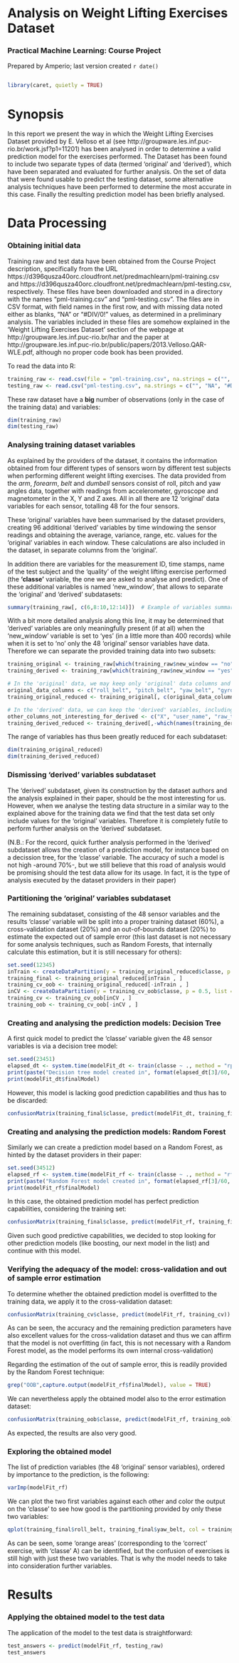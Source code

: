 Analysis on Weight Lifting Exercises Dataset
============================================

### Practical Machine Learning: Course Project
Prepared by Amperio; last version created `r date()`

```r
```
```r
library(caret, quietly = TRUE)
```

# Synopsis

In this report we present the way in which the Weight Lifting Exercises Dataset provided by E. Velloso et al (see http://groupware.les.inf.puc-rio.br/work.jsf?p1=11201) has been analysed in order to determine a valid prediction model for the exercises performed. The Dataset has been found to include two separate types of data (termed 'original' and 'derived'), which have been separated and evaluated for further analysis. On the set of data that were found usable to predict the testing dataset, some alternative analysis techniques have been performed to determine the most accurate in this case. Finally the resulting prediction model has been briefly analysed.

# Data Processing

### Obtaining initial data

Training raw and test data have been obtained from the Course Project description, specifically from the URL https://d396qusza40orc.cloudfront.net/predmachlearn/pml-training.csv and https://d396qusza40orc.cloudfront.net/predmachlearn/pml-testing.csv, respectively. These files have been downloaded and stored in a directory with the names "pml-training.csv" and "pml-testing.csv". The files are in CSV format, with field names in the first row, and with missing data noted either as blanks, "NA" or "#DIV/0!" values, as determined in a preliminary analysis. The variables included in these files are somehow explained in the 'Weight Lifting Exercises Dataset' section of the webpage at http://groupware.les.inf.puc-rio.br/har and the paper at http://groupware.les.inf.puc-rio.br/public/papers/2013.Velloso.QAR-WLE.pdf, although no proper code book has been provided.

To read the data into R:

```r
training_raw <- read.csv(file = "pml-training.csv", na.strings = c("", "NA", "#DIV/0!"))
testing_raw <- read.csv("pml-testing.csv", na.strings = c("", "NA", "#DIV/0!"))
```

These raw dataset have a **big** number of observations (only in the case of the training data) and variables:

```r
dim(training_raw)
dim(testing_raw)
```

### Analysing training dataset variables

As explained by the providers of the dataset, it contains the information obtained from four different types of sensors worn by different test subjects when performing different weight lifting exercises. The data provided from the *arm*, *forearm*, *belt* and *dumbell* sensors consist of roll, pitch and yaw angles data, together with readings from accelerometer, gyroscope and magnetometer in the X, Y and Z axes. All in all there are 12 'original' data variables for each sensor, totalling 48 for the four sensors.

These 'original' variables have been summarised by the dataset providers, creating 96 additional 'derived' variables by time windowing the sensor readings and obtaining the average, variance, range, etc. values for the 'original' variables in each window. These calculations are also included in the dataset, in separate columns from the 'original'.

In addition there are variables for the measurement ID, time stamps, name of the test subject and the 'quality' of the weight lifting exercise performed (the **'classe'** variable, the one we are asked to analyse and predict). One of these additional variables is named 'new_window', that allows to separate the 'original' and 'derived' subdatasets:

```r
summary(training_raw[, c(6,8:10,12:14)])  # Example of variables summary
```

With a bit more detailed analysis along this line, it may be determined that 'derived' variables are only meaningfully present (if at all) when the 'new_window' variable is set to 'yes' (in a little more than 400 records) while when it is set to 'no' only the 48 'original' sensor variables have data. Therefore we can separate the provided training data into two subsets:

```r
training_original <- training_raw[which(training_raw$new_window == "no"),]
training_derived <- training_raw[which(training_raw$new_window == "yes"),]

# In the 'original' data, we may keep only 'original' data columns and the 'classe' variable:
original_data_columns <- c("roll_belt", "pitch_belt", "yaw_belt", "gyros_belt_x", "gyros_belt_y", "gyros_belt_z", "accel_belt_x", "accel_belt_y", "accel_belt_z", "magnet_belt_x", "magnet_belt_y", "magnet_belt_z", "roll_arm", "pitch_arm", "yaw_arm", "gyros_arm_x", "gyros_arm_y", "gyros_arm_z", "accel_arm_x", "accel_arm_y", "accel_arm_z", "magnet_arm_x", "magnet_arm_y", "magnet_arm_z", "roll_dumbbell", "pitch_dumbbell", "yaw_dumbbell", "gyros_dumbbell_x", "gyros_dumbbell_y", "gyros_dumbbell_z", "accel_dumbbell_x", "accel_dumbbell_y", "accel_dumbbell_z", "magnet_dumbbell_x", "magnet_dumbbell_y", "magnet_dumbbell_z", "roll_forearm", "pitch_forearm", "yaw_forearm", "gyros_forearm_x", "gyros_forearm_y", "gyros_forearm_z", "accel_forearm_x", "accel_forearm_y", "accel_forearm_z", "magnet_forearm_x", "magnet_forearm_y", "magnet_forearm_z")
training_original_reduced <- training_original[, c(original_data_columns, "classe")]

# In the 'derived' data, we can keep the 'derived' variables, including 'classe' as well:
other_columns_not_interesting_for_derived <- c("X", "user_name", "raw_timestamp_part_1", "raw_timestamp_part_2", "cvtd_timestamp", "new_window", "num_window")
training_derived_reduced <- training_derived[,-which(names(training_derived) %in% c(original_data_columns, other_columns_not_interesting_for_derived))]
```

The range of variables has thus been greatly reduced for each subdataset:

```r
dim(training_original_reduced)
dim(training_derived_reduced)
```

### Dismissing 'derived' variables subdataset

The 'derived' subdataset, given its construction by the dataset authors and the analysis explained in their paper, should be the most interesting for us. However, when we analyse the testing data structure in a similar way to the explained above for the training data we find that the test data set only include values for the 'original' variables. Therefore it is completely futile to perform further analysis on the 'derived' subdataset.

(N.B.: For the record, quick further analysis performed in the 'derived' subdataset allows the creation of a prediction model, for instance based on a decission tree, for the 'classe' variable. The accuracy of such a model is not high -around 70%-, but we still believe that this road of analysis would be promising should the test data allow for its usage. In fact, it is the type of analysis executed by the dataset providers in their paper)

### Partitioning the 'original' variables subdataset

The remaining subdataset, consisting of the 48 sensor variables and the results 'classe' variable will be split into a proper training dataset (60%), a cross-validation dataset (20%) and an out-of-bounds dataset (20%) to estimate the expected out of sample error (this last dataset is not necessary for some analysis techniques, such as Random Forests, that internally calculate this estimation, but it is still necessary for others):

```r
set.seed(12345)
inTrain <- createDataPartition(y = training_original_reduced$classe, p = 0.6, list = FALSE)
training_final <- training_original_reduced[inTrain , ]
training_cv_oob <- training_original_reduced[-inTrain , ]
inCV <- createDataPartition(y = training_cv_oob$classe, p = 0.5, list = FALSE)
training_cv <- training_cv_oob[inCV , ]
training_oob <- training_cv_oob[-inCV , ]
```

### Creating and analysing the prediction models: Decision Tree

A first quick model to predict the 'classe' variable given the 48 sensor variables is via a decision tree model:

```r
set.seed(23451)
elapsed_dt <- system.time(modelFit_dt <- train(classe ~ ., method = "rpart", data = training_final))
print(paste("Decision tree model created in", format(elapsed_dt[3]/60, digits = 4), "minutes"))
print(modelFit_dt$finalModel)
```

However, this model is lacking good prediction capabilities and thus has to be discarded:

```r
confusionMatrix(training_final$classe, predict(modelFit_dt, training_final))
```

### Creating and analysing the prediction models: Random Forest

Similarly we can create a prediction model based on a Random Forest, as hinted by the dataset providers in their paper:

```r
set.seed(34512)
elapsed_rf <- system.time(modelFit_rf <- train(classe ~ ., method = "rf", data = training_final))
print(paste("Random Forest model created in", format(elapsed_rf[3]/60, digits = 4), "minutes"))
print(modelFit_rf$finalModel)
```

In this case, the obtained prediction model has perfect prediction capabilities, considering the training set:

```r
confusionMatrix(training_final$classe, predict(modelFit_rf, training_final))
```

Given such good predictive capabilities, we decided to stop looking for other prediction models (like boosting, our next model in the list) and continue with this model.

### Verifying the adequacy of the model: cross-validation and out of sample error estimation

To determine whether the obtained prediction model is overfitted to the training data, we apply it to the cross-validation dataset:

```r
confusionMatrix(training_cv$classe, predict(modelFit_rf, training_cv))
```

As can be seen, the accuracy and the remaining prediction parameters have also excellent values for the cross-validation dataset and thus we can affirm that the model is not overfitting (in fact, this is not necessary with a Random Forest model, as the model performs its own internal cross-validation)

Regarding the estimation of the out of sample error, this is readily provided by the Random Forest technique:

```r
grep("OOB",capture.output(modelFit_rf$finalModel), value = TRUE)
```

We can nevertheless apply the obtained model also to the error estimation dataset:

```r
confusionMatrix(training_oob$classe, predict(modelFit_rf, training_oob))
```

As expected, the results are also very good.

### Exploring the obtained model

The list of prediction variables (the 48 'original' sensor variables), ordered by importance to the prediction, is the following:

```r
varImp(modelFit_rf)
```

We can plot the two first variables against each other and color the output on the 'classe' to see how good is the partitioning provided by only these two variables:

```r
qplot(training_final$roll_belt, training_final$yaw_belt, col = training_final$classe)
```

As can be seen, some 'orange areas' (corresponding to the 'correct' exercise, with 'classe' A) can be identified, but the confusion of exercises is still high with just these two variables. That is why the model needs to take into consideration further variables.

# Results

### Applying the obtained model to the test data

The application of the model to the test data is straightforward:

```r
test_answers <- predict(modelFit_rf, testing_raw)
test_answers
```
